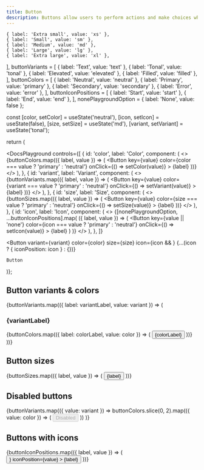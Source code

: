 ```yaml
---
title: Button
description: Buttons allow users to perform actions and make choices when pressed. They are usually found in places like dialogs, forms and more.
---
```




    { label: 'Extra small', value: 'xs' },
    { label: 'Small', value: 'sm' },
    { label: 'Medium', value: 'md' },
    { label: 'Large', value: 'lg' },
    { label: 'Extra large', value: 'xl' },
  ],
  buttonVariants = [
    { label: 'Text', value: 'text' },
    { label: 'Tonal', value: 'tonal' },
    { label: 'Elevated', value: 'elevated' },
    { label: 'Filled', value: 'filled' },
  ],
  buttonColors = [
    { label: 'Neutral', value: 'neutral' },
    { label: 'Primary', value: 'primary' },
    { label: 'Secondary', value: 'secondary' },
    { label: 'Error', value: 'error' },
  ],
  buttonIconPositions = [
    { label: 'Start', value: 'start' },
    { label: 'End', value: 'end' },
  ],
  nonePlaygroundOption = { label: 'None', value: false };

const [color, setColor] = useState('neutral'),
    [icon, setIcon] = useState(false),
    [size, setSize] = useState('md'),
    [variant, setVariant] = useState('tonal');

return (

<DocsPlayground
  controls={[
    {
      id: 'color',
      label: 'Color',
      component: (
        <>
          {buttonColors.map(({ label, value }) => (
            <Button
              key={value}
              color={color === value ? 'primary' : 'neutral'}
              onClick={() => setColor(value)}
            >
              {label}
            </Button>
          ))}
        </>
      ),
    },
    {
      id: 'variant',
      label: 'Variant',
      component: (
        <>
          {buttonVariants.map(({ label, value }) => (
            <Button
              key={value}
              color={variant === value ? 'primary' : 'neutral'}
              onClick={() => setVariant(value)}
            >
              {label}
            </Button>
          ))}
        </>
      ),
    },
    {
      id: 'size',
      label: 'Size',
      component: (
        <>
          {buttonSizes.map(({ label, value }) => (
            <Button
              key={value}
              color={size === value ? 'primary' : 'neutral'}
              onClick={() => setSize(value)}
            >
              {label}
            </Button>
          ))}
        </>
      ),
    },
    {
      id: 'icon',
      label: 'Icon',
      component: (
        <>
          {[nonePlaygroundOption, ...buttonIconPositions].map(
            ({ label, value }) => (
              <Button
                key={value || 'none'}
                color={icon === value ? 'primary' : 'neutral'}
                onClick={() => setIcon(value)}
              >
                {label}
              </Button>
            )
          )}
        </>
      ),
    },
  ]}
>
  <Button
    variant={variant}
    color={color}
    size={size}
    icon={icon && <AddIcon />}
    {...(icon ? { iconPosition: icon } : {})}
  >
    Button
  </Button>
</DocsPlayground>

)};

<ButtonPlayground />

## Button variants & colors

{buttonVariants.map(({ label: variantLabel, value: variant }) => (

<Fragment key={variant}>
  <h3>{variantLabel}</h3>
  <DocsComponents>
    {buttonColors.map(({ label: colorLabel, value: color }) => (
      <Button
        key={`${variant}-${color}`}
        id={`demo-btn-${variant}-${color}`}
        variant={variant}
        color={color}
      >
        {colorLabel}
      </Button>
    ))}
  </DocsComponents>
</Fragment>
))}

## Button sizes

<DocsComponents>
  {buttonSizes.map(({ label, value }) => (
    <Button key={value} size={value} id={`demo-btn-${value}`}>
      {label}
    </Button>
  ))}
</DocsComponents>

## Disabled buttons

<DocsComponents>
  {buttonVariants.map(({ value: variant }) =>
    buttonColors.slice(0, 2).map(({ value: color }) => (
      <Button
        key={`${variant}-${color}`}
        id={`demo-btn-${variant}-${color}-disabled`}
        variant={variant}
        color={color}
        disabled
      >
        Disabled
      </Button>
    ))
  )}
</DocsComponents>

## Buttons with icons

<DocsComponents>
  {buttonIconPositions.map(({ label, value }) => (
    <Button
      key={value}
      id={`demo-btn-icon-${value}`}
      icon={<AddIcon />}
      iconPosition={value}
    >
      {label}
    </Button>
  ))}
</DocsComponents>
